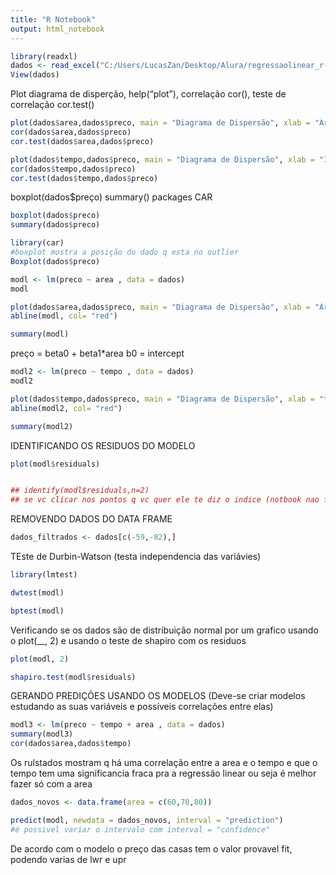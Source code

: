 ```yaml
---
title: "R Notebook"
output: html_notebook
---
```




```r
library(readxl)
dados <- read_excel("C:/Users/LucasZan/Desktop/Alura/regressaolinear_r-master/dados.xlsx")
View(dados)
```

Plot diagrama de disperção, help("plot"), correlação cor(), teste de correlação cor.test()


```r
plot(dados$area,dados$preco, main = "Diagrama de Dispersão", xlab = "Área", ylab = "Preço das casas")
cor(dados$area,dados$preco)
cor.test(dados$area,dados$preco)

```

```r
plot(dados$tempo,dados$preco, main = "Diagrama de Dispersão", xlab = "Idade", ylab = "Preço das casas")
cor(dados$tempo,dados$preco)
cor.test(dados$tempo,dados$preco)
```

boxplot(dados$preço)
summary()
packages CAR

```r
boxplot(dados$preco)
summary(dados$preco)

library(car)
#boxplot mostra a posição do dado q esta no outlier
Boxplot(dados$preco)

```


```r
modl <- lm(preco ~ area , data = dados)
modl

plot(dados$area,dados$preco, main = "Diagrama de Dispersão", xlab = "Área", ylab = "Preço das casas")
abline(modl, col= "red")

summary(modl)
```
preço = beta0 + beta1*area
 b0 = intercept


```r
modl2 <- lm(preco ~ tempo , data = dados)
modl2

plot(dados$tempo,dados$preco, main = "Diagrama de Dispersão", xlab = "tempo", ylab = "Preço das casas")
abline(modl2, col= "red")

summary(modl2)
```

IDENTIFICANDO OS RESIDUOS DO MODELO

```r
plot(modl$residuals)


## identify(modl$residuals,n=2)
## se vc clicar nos pontos q vc quer ele te diz o indice (notbook nao funciona)
```

REMOVENDO DADOS DO DATA FRAME

```r
dados_filtrados <- dados[c(-59,-82),]
```


TEste de Durbin-Watson (testa independencia das variávies)
```r
library(lmtest)

dwtest(modl)

bptest(modl)
```


Verificando se os dados são de distribuição normal por um grafico usando o plot(__, 2) e usando o teste de shapiro com os residuos
```r
plot(modl, 2)

shapiro.test(modl$residuals)
```



GERANDO PREDIÇÕES USANDO OS MODELOS (Deve-se criar modelos estudando as suas variáveis e possíveis correlações entre elas)

```r
modl3 <- lm(preco ~ tempo + area , data = dados)
summary(modl3)
cor(dados$area,dados$tempo)

```

Os rulstados mostram q há uma correlação entre a area e o tempo e que o tempo tem uma significancia fraca pra a regressão linear ou seja é melhor fazer só com a area

```r
dados_novos <- data.frame(area = c(60,70,80))

predict(modl, newdata = dados_novos, interval = "prediction")
#é possivel variar o intervalo com interval = "confidence"
```
De acordo com o modelo o preço das casas tem o valor provavel fit, podendo varias de lwr e upr






















